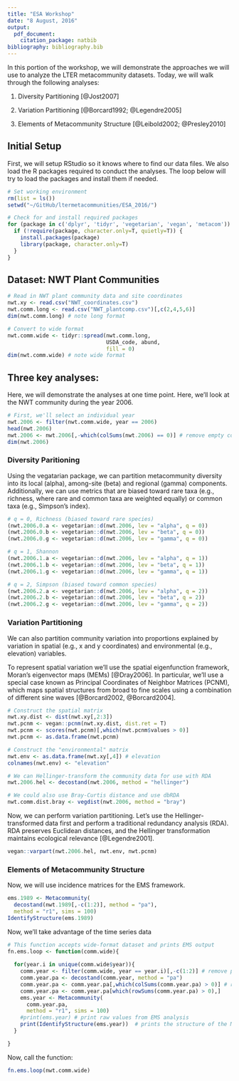 ```yaml
---
title: "ESA Workshop"
date: "8 August, 2016"
output:
  pdf_document:
    citation_package: natbib
bibliography: bibliography.bib
---
```


In this portion of the workshop, we will demonstrate the approaches we will use to analyze the LTER metacommunity datasets. Today, we will walk through the following analyses:  

1) Diversity Partitioning [@Jost2007]

2) Variation Partitioning [@Borcard1992; @Legendre2005]

3) Elements of Metacommunity Structure [@Leibold2002; @Presley2010]

## Initial Setup
First, we will setup RStudio so it knows where to find our data files. We also load the R packages required to conduct the analyses. The loop below will try to load the packages and install them if needed.

```r
# Set working environment
rm(list = ls())
setwd("~/GitHub/ltermetacommunities/ESA_2016/")

# Check for and install required packages
for (package in c('dplyr', 'tidyr', 'vegetarian', 'vegan', 'metacom')) {
  if (!require(package, character.only=T, quietly=T)) {
    install.packages(package)
    library(package, character.only=T)
  }
}
```

## Dataset: NWT Plant Communities


```r
# Read in NWT plant community data and site coordinates 
nwt.xy <- read.csv("NWT_coordinates.csv")
nwt.comm.long <- read.csv("NWT_plantcomp.csv")[,c(2,4,5,6)]
dim(nwt.comm.long) # note long format

# Convert to wide format
nwt.comm.wide <- tidyr::spread(nwt.comm.long, 
                               USDA_code, abund,
                               fill = 0)
dim(nwt.comm.wide) # note wide format
```


## Three key analyses:

Here, we will demonstrate the analyses at one time point. Here, we'll look at the NWT community during the year 2006. 

```r
# First, we'll select an individual year
nwt.2006 <- filter(nwt.comm.wide, year == 2006)
head(nwt.2006)
nwt.2006 <- nwt.2006[,-which(colSums(nwt.2006) == 0)] # remove empty columns
dim(nwt.2006)
```

### Diversity Paritioning
Using the vegatarian package, we can partition metacommunity diversity into its local (alpha), among-site (beta) and regional (gamma) components. Additionally, we can use metrics that are biased toward rare taxa (e.g., richness, where rare and common taxa are weighted equally) or common taxa (e.g., Simpson's index). 

```r
# q = 0, Richness (biased toward rare species)
(nwt.2006.0.a <- vegetarian::d(nwt.2006, lev = "alpha", q = 0))
(nwt.2006.0.b <- vegetarian::d(nwt.2006, lev = "beta", q = 0))
(nwt.2006.0.g <- vegetarian::d(nwt.2006, lev = "gamma", q = 0))

# q = 1, Shannon 
(nwt.2006.1.a <- vegetarian::d(nwt.2006, lev = "alpha", q = 1))
(nwt.2006.1.b <- vegetarian::d(nwt.2006, lev = "beta", q = 1))
(nwt.2006.1.g <- vegetarian::d(nwt.2006, lev = "gamma", q = 1))

# q = 2, Simpson (biased toward common species)
(nwt.2006.2.a <- vegetarian::d(nwt.2006, lev = "alpha", q = 2))
(nwt.2006.2.b <- vegetarian::d(nwt.2006, lev = "beta", q = 2))
(nwt.2006.2.g <- vegetarian::d(nwt.2006, lev = "gamma", q = 2))
```

### Variation Partitioning
We can also partition community variation into proportions explained by variation in spatial (e.g., x and y coordinates) and environmental (e.g., elevation) variables. 

To represent spatial variation we'll use the spatial eigenfunction framework, Moran's eigenvector maps (MEMs) [@Dray2006]. In particular, we'll use a special case known as Principal Coordinates of Neighbor Matrices (PCNM), which maps spatial structures from broad to fine scales using a combination of different sine waves [@Borcard2002, @Borcard2004].

```r
# Construct the spatial matrix
nwt.xy.dist <- dist(nwt.xy[,2:3])
nwt.pcnm <- vegan::pcnm(nwt.xy.dist, dist.ret = T)
nwt.pcnm <- scores(nwt.pcnm)[,which(nwt.pcnm$values > 0)]
nwt.pcnm <- as.data.frame(nwt.pcnm)

# Construct the "environmental" matrix
nwt.env <- as.data.frame(nwt.xy[,4]) # elevation
colnames(nwt.env) <- "elevation"

# We can Hellinger-transform the community data for use with RDA
nwt.2006.hel <- decostand(nwt.2006, method = "hellinger")

# We could also use Bray-Curtis distance and use dbRDA
nwt.comm.dist.bray <- vegdist(nwt.2006, method = "bray")
```

Now, we can perform variation partitioning. Let's use the Hellinger-transformed data first and perform a traditional redundancy analysis (RDA). RDA preserves Euclidean distances, and the Hellinger transformation maintains ecological relevance [@Legendre2001]. 

```r
vegan::varpart(nwt.2006.hel, nwt.env, nwt.pcnm)
```

### Elements of Metacommunity Structure
Now, we will use incidence matrices for the EMS framework.
```r

ems.1989 <- Metacommunity(
  decostand(nwt.1989[,-c(1:2)], method = "pa"),
  method = "r1", sims = 100)
IdentifyStructure(ems.1989)
```

Now, we'll take advantage of the time series data
```r
# This function accepts wide-format dataset and prints EMS output
fn.ems.loop <- function(comm.wide){
  
  for(year.i in unique(comm.wide$year)){
    comm.year <- filter(comm.wide, year == year.i)[,-c(1:2)] # remove plot & year cols
    comm.year.pa <- decostand(comm.year, method = "pa")
    comm.year.pa <- comm.year.pa[,which(colSums(comm.year.pa) > 0)] # remove empty cols and rows
    comm.year.pa <- comm.year.pa[which(rowSums(comm.year.pa) > 0),]
    ems.year <- Metacommunity(
      comm.year.pa,
      method = "r1", sims = 100)
    #print(ems.year) # print raw values from EMS analysis
    print(IdentifyStructure(ems.year))  # prints the structure of the MC
  }

}
```

Now, call the function:
```r
fn.ems.loop(nwt.comm.wide)
```
